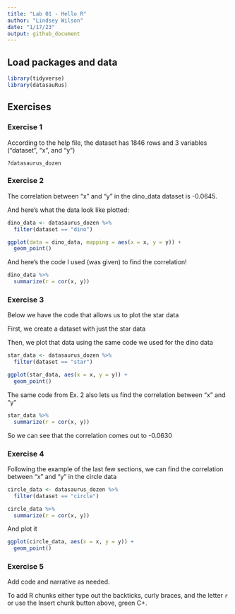 ```yaml
---
title: "Lab 01 - Hello R"
author: "Lindsey Wilson"
date: "1/17/23"
output: github_document
---
```


## Load packages and data

```r
library(tidyverse) 
library(datasauRus)
```

## Exercises

### Exercise 1

According to the help file, the dataset has 1846 rows and 3 variables ("dataset", "x", and "y")

```
?datasaurus_dozen
```

### Exercise 2

The correlation between "x" and "y" in the dino_data dataset is -0.0645.

And here's what the data look like plotted:

```r
dino_data <- datasaurus_dozen %>%
  filter(dataset == "dino")

ggplot(data = dino_data, mapping = aes(x = x, y = y)) +
  geom_point()
```

And here's the code I used (was given) to find the correlation!

```r
dino_data %>%
  summarize(r = cor(x, y))
```

### Exercise 3

Below we have the code that allows us to plot the star data

First, we create a dataset with just the star data

Then, we plot that data using the same code we used for the dino data

```r
star_data <- datasaurus_dozen %>%
  filter(dataset == "star")

ggplot(star_data, aes(x = x, y = y)) + 
  geom_point()
```

The same code from Ex. 2 also lets us find the correlation between "x" and "y"

```r
star_data %>%
  summarize(r = cor(x, y))
```

So we can see that the correlation  comes out to -0.0630

### Exercise 4

Following the example of the last few sections, we can find the correlation between "x" and "y" in the circle data

```r
circle_data <- datasaurus_dozen %>%
  filter(dataset == "circle")

circle_data %>%
  summarize(r = cor(x, y))
```

And plot it

```r
ggplot(circle_data, aes(x = x, y = y)) +
  geom_point()
```

### Exercise 5

Add code and narrative as needed.

To add R chunks either type out the backticks, curly braces, and the letter `r` or use the Insert chunk button above, green C+.




